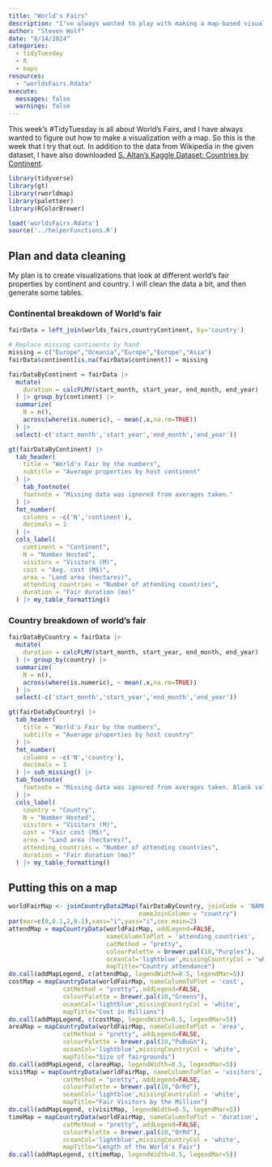 ```yaml
---
title: "World's Fairs"
description: "I've always wanted to play with making a map-based visualization"
author: "Steven Wolf"
date: "8/14/2024"
categories:
  - tidyTuesday
  - R 
  - maps
resources: 
  - "worldsFairs.Rdata"
execute: 
  messages: false
  warnings: false
---
```


This week's #TidyTuesday is all about World's Fairs, and I have always wanted to figure out how to make a visualization with a map. So this is the week that I try that out. In addition to the data from Wikipedia in the given dataset, I have also downloaded [S. Altan's Kaggle Dataset: Countries by Continent](https://www.kaggle.com/datasets/hserdaraltan/countries-by-continent).

```r
library(tidyverse)
library(gt)
library(rworldmap)
library(paletteer)
library(RColorBrewer)

load('worldsFairs.Rdata')
source('../helperFunctions.R')
```

## Plan and data cleaning
My plan is to create visualizations that look at different world's fair properties by continent and country. I will clean the data a bit, and then generate some tables. 

### Continental breakdown of World's fair

```r
fairData = left_join(worlds_fairs,countryContinent, by='country')

# Replace missing continents by hand
missing = c("Europe","Oceania","Europe","Europe","Asia")
fairData$continent[is.na(fairData$continent)] = missing

fairDataByContinent = fairData |>
  mutate(
    duration = calcFLMV(start_month, start_year, end_month, end_year) 
  ) |> group_by(continent) |> 
  summarize(
    N = n(),
    across(where(is.numeric), ~ mean(.x,na.rm=TRUE))
  ) |>
  select(-c('start_month','start_year','end_month','end_year'))
```

```r
gt(fairDataByContinent) |>
  tab_header(
    title = "World's Fair by the numbers",
    subtitle = "Average properties by host continent"
  ) |> 
    tab_footnote(
    footnote = "Missing data was ignored from averages taken."
  ) |>
  fmt_number(
    columns = -c('N','continent'),
    decimals = 1
  ) |> 
  cols_label(
    continent = "Continent",
    N = "Number Hosted",
    visitors = "Visitors (M)",
    cost = "Avg. cost (M$)",
    area = "Land area (hectares)",
    attending_countries = "Number of attending countries",
    duration = "Fair duration (mo)"
  ) |> my_table_formatting() 

```


### Country breakdown of world's fair

```r
fairDataByCountry = fairData |>
  mutate(
    duration = calcFLMV(start_month, start_year, end_month, end_year) 
  ) |> group_by(country) |> 
  summarize(
    N = n(),
    across(where(is.numeric), ~ mean(.x,na.rm=TRUE))
  ) |>
  select(-c('start_month','start_year','end_month','end_year'))
```
  
```r
gt(fairDataByCountry) |>
  tab_header(
    title = "World's Fair by the numbers",
    subtitle = "Average properties by host country"
  ) |> 
  fmt_number(
    columns = -c('N','country'),
    decimals = 1
  ) |> sub_missing() |>
  tab_footnote(
    footnote = "Missing data was ignored from averages taken. Blank values imply no data exists for that country and quantity."
  ) |>
  cols_label(
    country = "Country",
    N = "Number Hosted",
    visitors = "Visitors (M)",
    cost = "Fair cost (M$)",
    area = "Land area (hectares)",
    attending_countries = "Number of attending countries",
    duration = "Fair duration (mo)"
  ) |> my_table_formatting()

```


## Putting this on a map


```r
worldFairMap <- joinCountryData2Map(fairDataByCountry, joinCode = 'NAME',
                                    nameJoinColumn = "country")
par(mar=c(0,0.1,2,0.1),xaxs="i",yaxs="i",cex.main=2)
attendMap = mapCountryData(worldFairMap, addLegend=FALSE,
                           nameColumnToPlot = 'attending_countries',
                           catMethod = "pretty",
                           colourPalette = brewer.pal(10,"Purples"),
                           oceanCol='lightblue',missingCountryCol = 'white',
                           mapTitle="Country attendance")
do.call(addMapLegend, c(attendMap, legendWidth=0.5, legendMar=5))
costMap = mapCountryData(worldFairMap, nameColumnToPlot = 'cost',
               catMethod = "pretty", addLegend=FALSE,
               colourPalette = brewer.pal(10,"Greens"),
               oceanCol='lightblue',missingCountryCol = 'white',
               mapTitle="Cost in Millions")
do.call(addMapLegend, c(costMap, legendWidth=0.5, legendMar=5))
areaMap = mapCountryData(worldFairMap, nameColumnToPlot = 'area',
               catMethod = "pretty", addLegend=FALSE,
               colourPalette = brewer.pal(10,"PuBuGn"),
               oceanCol='lightblue',missingCountryCol = 'white',
               mapTitle="Size of fairgrounds")
do.call(addMapLegend, c(areaMap, legendWidth=0.5, legendMar=5))
visitMap = mapCountryData(worldFairMap, nameColumnToPlot = 'visitors',
               catMethod = "pretty", addLegend=FALSE,
               colourPalette = brewer.pal(10,"OrRd"),
               oceanCol='lightblue',missingCountryCol = 'white',
               mapTitle="Fair Visitors by the Million")
do.call(addMapLegend, c(visitMap, legendWidth=0.5, legendMar=5))
timeMap = mapCountryData(worldFairMap, nameColumnToPlot = 'duration',
               catMethod = "pretty", addLegend=FALSE,
               colourPalette = brewer.pal(10,"OrRd"),
               oceanCol='lightblue',missingCountryCol = 'white',
               mapTitle="Length of the World's Fair")
do.call(addMapLegend, c(timeMap, legendWidth=0.5, legendMar=5))
```


